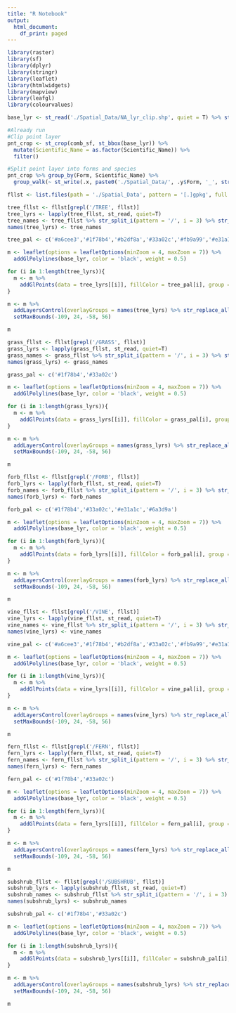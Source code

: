 ```yaml
---
title: "R Notebook"
output:
  html_document:
    df_print: paged
---
```


```r
library(raster)
library(sf)
library(dplyr)
library(stringr)
library(leaflet)
library(htmlwidgets)
library(mapview)
library(leafgl)
library(colourvalues)
```

```r
base_lyr <- st_read('./Spatial_Data/NA_lyr_clip.shp', quiet = T) %>% st_zm() %>% st_cast("POLYGON") %>% st_cast('LINESTRING')
```

```r
#Already run
#Clip point layer
pnt_crop <- st_crop(comb_sf, st_bbox(base_lyr)) %>% 
  mutate(Scientific_Name = as.factor(Scientific_Name)) %>% 
  filter()

#Split point layer into forms and species
pnt_crop %>% group_by(Form, Scientific_Name) %>% 
  group_walk(~ st_write(.x, paste0('./Spatial_Data/', .y$Form, '_', str_replace_all(.y$Scientific_Name, ' ', '_'), '.gpkg'), driver = 'GPKG'))

```


```r
fllst <- list.files(path = './Spatial_Data', pattern = '[.]gpkg', full.names = T)

```





```r
tree_fllst <- fllst[grepl('/TREE', fllst)]
tree_lyrs <- lapply(tree_fllst, st_read, quiet=T)
tree_names <- tree_fllst %>% str_split_i(pattern = '/', i = 3) %>% str_remove_all('[.]gpkg|TREE_')
names(tree_lyrs) <- tree_names

tree_pal <- c('#a6cee3','#1f78b4','#b2df8a','#33a02c','#fb9a99','#e31a1c')

```

```r
m <- leaflet(options = leafletOptions(minZoom = 4, maxZoom = 7)) %>% 
  addGlPolylines(base_lyr, color = 'black', weight = 0.5)

for (i in 1:length(tree_lyrs)){
  m <- m %>% 
    addGlPoints(data = tree_lyrs[[i]], fillColor = tree_pal[i], group = names(tree_lyrs)[i] %>% str_replace_all('_', ' '), fillOpacity = 1.0, radius = 5)
}

m <- m %>% 
  addLayersControl(overlayGroups = names(tree_lyrs) %>% str_replace_all('_', ' ')) %>% 
  setMaxBounds(-109, 24, -58, 56) 

m
```


```r
grass_fllst <- fllst[grepl('/GRASS', fllst)]
grass_lyrs <- lapply(grass_fllst, st_read, quiet=T)
grass_names <- grass_fllst %>% str_split_i(pattern = '/', i = 3) %>% str_remove_all('[.]gpkg|GRASS_')
names(grass_lyrs) <- grass_names

grass_pal <- c('#1f78b4','#33a02c')

```

```r
m <- leaflet(options = leafletOptions(minZoom = 4, maxZoom = 7)) %>% 
  addGlPolylines(base_lyr, color = 'black', weight = 0.5)

for (i in 1:length(grass_lyrs)){
  m <- m %>% 
    addGlPoints(data = grass_lyrs[[i]], fillColor = grass_pal[i], group = names(grass_lyrs)[i] %>% str_replace_all('_', ' '), fillOpacity = 1.0, radius = 5)
}

m <- m %>% 
  addLayersControl(overlayGroups = names(grass_lyrs) %>% str_replace_all('_', ' ')) %>% 
  setMaxBounds(-109, 24, -58, 56) 

m
```


```r
forb_fllst <- fllst[grepl('/FORB', fllst)]
forb_lyrs <- lapply(forb_fllst, st_read, quiet=T)
forb_names <- forb_fllst %>% str_split_i(pattern = '/', i = 3) %>% str_remove_all('[.]gpkg|FORB_')
names(forb_lyrs) <- forb_names

forb_pal <- c('#1f78b4','#33a02c','#e31a1c','#6a3d9a')

```

```r
m <- leaflet(options = leafletOptions(minZoom = 4, maxZoom = 7)) %>% 
  addGlPolylines(base_lyr, color = 'black', weight = 0.5)

for (i in 1:length(forb_lyrs)){
  m <- m %>% 
    addGlPoints(data = forb_lyrs[[i]], fillColor = forb_pal[i], group = names(forb_lyrs)[i] %>% str_replace_all('_', ' '), fillOpacity = 1.0, radius = 5)
}

m <- m %>% 
  addLayersControl(overlayGroups = names(forb_lyrs) %>% str_replace_all('_', ' ')) %>% 
  setMaxBounds(-109, 24, -58, 56) 

m
```


```r
vine_fllst <- fllst[grepl('/VINE', fllst)]
vine_lyrs <- lapply(vine_fllst, st_read, quiet=T)
vine_names <- vine_fllst %>% str_split_i(pattern = '/', i = 3) %>% str_remove_all('[.]gpkg|VINE_')
names(vine_lyrs) <- vine_names

vine_pal <- c('#a6cee3','#1f78b4','#b2df8a','#33a02c','#fb9a99','#e31a1c')

```

```r
m <- leaflet(options = leafletOptions(minZoom = 4, maxZoom = 7)) %>% 
  addGlPolylines(base_lyr, color = 'black', weight = 0.5)

for (i in 1:length(vine_lyrs)){
  m <- m %>% 
    addGlPoints(data = vine_lyrs[[i]], fillColor = vine_pal[i], group = names(vine_lyrs)[i] %>% str_replace_all('_', ' '), fillOpacity = 1.0, radius = 5)
}

m <- m %>% 
  addLayersControl(overlayGroups = names(vine_lyrs) %>% str_replace_all('_', ' ')) %>% 
  setMaxBounds(-109, 24, -58, 56) 

m
```


```r
fern_fllst <- fllst[grepl('/FERN', fllst)]
fern_lyrs <- lapply(fern_fllst, st_read, quiet=T)
fern_names <- fern_fllst %>% str_split_i(pattern = '/', i = 3) %>% str_remove_all('[.]gpkg|FERN_')
names(fern_lyrs) <- fern_names

fern_pal <- c('#1f78b4','#33a02c')

```

```r
m <- leaflet(options = leafletOptions(minZoom = 4, maxZoom = 7)) %>% 
  addGlPolylines(base_lyr, color = 'black', weight = 0.5)

for (i in 1:length(fern_lyrs)){
  m <- m %>% 
    addGlPoints(data = fern_lyrs[[i]], fillColor = fern_pal[i], group = names(fern_lyrs)[i] %>% str_replace_all('_', ' '), fillOpacity = 1.0, radius = 5)
}

m <- m %>% 
  addLayersControl(overlayGroups = names(fern_lyrs) %>% str_replace_all('_', ' ')) %>% 
  setMaxBounds(-109, 24, -58, 56) 

m
```


```r
subshrub_fllst <- fllst[grepl('/SUBSHRUB', fllst)]
subshrub_lyrs <- lapply(subshrub_fllst, st_read, quiet=T)
subshrub_names <- subshrub_fllst %>% str_split_i(pattern = '/', i = 3) %>% str_remove_all('[.]gpkg|SUBSHRUB_')
names(subshrub_lyrs) <- subshrub_names

subshrub_pal <- c('#1f78b4','#33a02c')

```

```r
m <- leaflet(options = leafletOptions(minZoom = 4, maxZoom = 7)) %>% 
  addGlPolylines(base_lyr, color = 'black', weight = 0.5)

for (i in 1:length(subshrub_lyrs)){
  m <- m %>% 
    addGlPoints(data = subshrub_lyrs[[i]], fillColor = subshrub_pal[i], group = names(subshrub_lyrs)[i] %>% str_replace_all('_', ' '), fillOpacity = 1.0, radius = 5)
}

m <- m %>% 
  addLayersControl(overlayGroups = names(subshrub_lyrs) %>% str_replace_all('_', ' ')) %>% 
  setMaxBounds(-109, 24, -58, 56) 

m
```